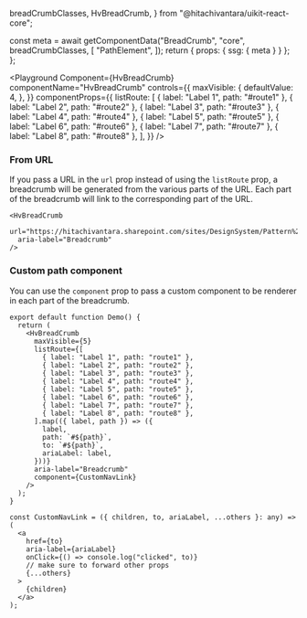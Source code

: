   breadCrumbClasses,
  HvBreadCrumb,
} from "@hitachivantara/uikit-react-core";


  const meta = await getComponentData("BreadCrumb", "core", breadCrumbClasses, [
    "PathElement",
  ]);
  return { props: { ssg: { meta } } };
};

<Description />

<Page>

<Playground
  Component={HvBreadCrumb}
  componentName="HvBreadCrumb"
  controls={{
    maxVisible: {
      defaultValue: 4,
    },
  }}
  componentProps={{
    listRoute: [
      { label: "Label 1", path: "#route1" },
      { label: "Label 2", path: "#route2" },
      { label: "Label 3", path: "#route3" },
      { label: "Label 4", path: "#route4" },
      { label: "Label 5", path: "#route5" },
      { label: "Label 6", path: "#route6" },
      { label: "Label 7", path: "#route7" },
      { label: "Label 8", path: "#route8" },
    ],
  }}
/>

### From URL

If you pass a URL in the `url` prop instead of using the `listRoute` prop, a breadcrumb will be generated from the various parts of the URL.
Each part of the breadcrumb will link to the corresponding part of the URL.

```tsx live
<HvBreadCrumb
  url="https://hitachivantara.sharepoint.com/sites/DesignSystem/Pattern%20Library/Home.aspx"
  aria-label="Breadcrumb"
/>
```

### Custom path component

You can use the `component` prop to pass a custom component to be renderer in each part of the breadcrumb.

```tsx live
export default function Demo() {
  return (
    <HvBreadCrumb
      maxVisible={5}
      listRoute={[
        { label: "Label 1", path: "route1" },
        { label: "Label 2", path: "route2" },
        { label: "Label 3", path: "route3" },
        { label: "Label 4", path: "route4" },
        { label: "Label 5", path: "route5" },
        { label: "Label 6", path: "route6" },
        { label: "Label 7", path: "route7" },
        { label: "Label 8", path: "route8" },
      ].map(({ label, path }) => ({
        label,
        path: `#${path}`,
        to: `#${path}`,
        ariaLabel: label,
      }))}
      aria-label="Breadcrumb"
      component={CustomNavLink}
    />
  );
}

const CustomNavLink = ({ children, to, ariaLabel, ...others }: any) => (
  <a
    href={to}
    aria-label={ariaLabel}
    onClick={() => console.log("clicked", to)}
    // make sure to forward other props
    {...others}
  >
    {children}
  </a>
);
```

</Page>
